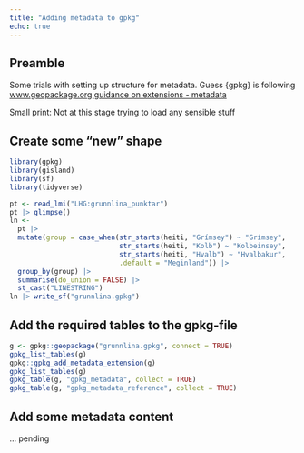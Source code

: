 ```yaml
---
title: "Adding metadata to gpkg"
echo: true
---
```


## Preamble

Some trials with setting up structure for metadata. Guess {gpkg} is following [www.geopackage.org guidance on extensions - metadata](https://www.geopackage.org/guidance/extensions/metadata.html)

Small print: Not at this stage trying to load any sensible stuff

## Create some "new" shape

```r
library(gpkg)
library(gisland)
library(sf)
library(tidyverse)

pt <- read_lmi("LHG:grunnlina_punktar")
pt |> glimpse()
ln <- 
  pt |> 
  mutate(group = case_when(str_starts(heiti, "Grímsey") ~ "Grímsey",
                           str_starts(heiti, "Kolb") ~ "Kolbeinsey",
                           str_starts(heiti, "Hvalb") ~ "Hvalbakur",
                           .default = "Meginland")) |> 
  group_by(group) |> 
  summarise(do_union = FALSE) |> 
  st_cast("LINESTRING")
ln |> write_sf("grunnlina.gpkg")
```

## Add the required tables to the gpkg-file

```r
g <- gpkg::geopackage("grunnlina.gpkg", connect = TRUE)
gpkg_list_tables(g)
gpkg::gpkg_add_metadata_extension(g)
gpkg_list_tables(g)
gpkg_table(g, "gpkg_metadata", collect = TRUE)
gpkg_table(g, "gpkg_metadata_reference", collect = TRUE)
```

## Add some metadata content

... pending

